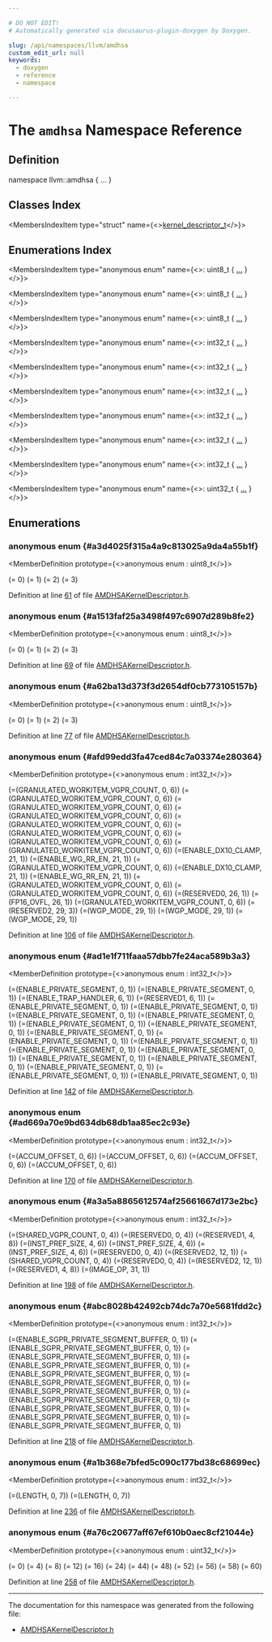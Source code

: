 ```yaml
---

# DO NOT EDIT!
# Automatically generated via docusaurus-plugin-doxygen by Doxygen.

slug: /api/namespaces/llvm/amdhsa
custom_edit_url: null
keywords:
  - doxygen
  - reference
  - namespace

---
```





# The `amdhsa` Namespace Reference

<DoxygenPage pluginConfig={pluginConfig}>



## Definition

<CodeBlock>namespace llvm::amdhsa &#123; ... &#125;</CodeBlock>

## Classes Index

<MembersIndex>

<MembersIndexItem
  type="struct"
  name={<><a href="/docs/api/structs/llvm/amdhsa/kernel-descriptor-t">kernel_descriptor_t</a></>}>
</MembersIndexItem>

</MembersIndex>

## Enumerations Index

<MembersIndex>

<MembersIndexItem
  type="anonymous enum"
  name={<>: uint8&#95;t &#123; <a href="#a3d4025f315a4a9c813025a9da4a55b1f">...</a> &#125;</>}>
</MembersIndexItem>

<MembersIndexItem
  type="anonymous enum"
  name={<>: uint8&#95;t &#123; <a href="#a1513faf25a3498f497c6907d289b8fe2">...</a> &#125;</>}>
</MembersIndexItem>

<MembersIndexItem
  type="anonymous enum"
  name={<>: uint8&#95;t &#123; <a href="#a62ba13d373f3d2654df0cb773105157b">...</a> &#125;</>}>
</MembersIndexItem>

<MembersIndexItem
  type="anonymous enum"
  name={<>: int32&#95;t &#123; <a href="#afd99edd3fa47ced84c7a03374e280364">...</a> &#125;</>}>
</MembersIndexItem>

<MembersIndexItem
  type="anonymous enum"
  name={<>: int32&#95;t &#123; <a href="#ad1e1f711faaa57dbb7fe24aca589b3a3">...</a> &#125;</>}>
</MembersIndexItem>

<MembersIndexItem
  type="anonymous enum"
  name={<>: int32&#95;t &#123; <a href="#ad669a70e9bd634db68db1aa85ec2c93e">...</a> &#125;</>}>
</MembersIndexItem>

<MembersIndexItem
  type="anonymous enum"
  name={<>: int32&#95;t &#123; <a href="#a3a5a8865612574af25661667d173e2bc">...</a> &#125;</>}>
</MembersIndexItem>

<MembersIndexItem
  type="anonymous enum"
  name={<>: int32&#95;t &#123; <a href="#abc8028b42492cb74dc7a70e5681fdd2c">...</a> &#125;</>}>
</MembersIndexItem>

<MembersIndexItem
  type="anonymous enum"
  name={<>: int32&#95;t &#123; <a href="#a1b368e7bfed5c090c177bd38c68699ec">...</a> &#125;</>}>
</MembersIndexItem>

<MembersIndexItem
  type="anonymous enum"
  name={<>: uint32&#95;t &#123; <a href="#a76c20677aff67ef610b0aec8cf21044e">...</a> &#125;</>}>
</MembersIndexItem>

</MembersIndex>


<SectionDefinition>

## Enumerations

### anonymous enum  {#a3d4025f315a4a9c813025a9da4a55b1f}

<MemberDefinition
  prototype={<>anonymous enum : uint8&#95;t</>}>

<EnumerationList title="Enumeration values">

<Link id="a3d4025f315a4a9c813025a9da4a55b1faab7afe5e9a2bab412f94d8d54ae5a75b" />
<EnumerationListItem name="FLOAT_ROUND_MODE_NEAR_EVEN">
 (= 0)
</EnumerationListItem>

<Link id="a3d4025f315a4a9c813025a9da4a55b1fa9734fb0d5876aa53f1053b571c1b9640" />
<EnumerationListItem name="FLOAT_ROUND_MODE_PLUS_INFINITY">
 (= 1)
</EnumerationListItem>

<Link id="a3d4025f315a4a9c813025a9da4a55b1facee2d572b5fb2b58b9cce72beea5ea78" />
<EnumerationListItem name="FLOAT_ROUND_MODE_MINUS_INFINITY">
 (= 2)
</EnumerationListItem>

<Link id="a3d4025f315a4a9c813025a9da4a55b1fa7dceb3dda34c4b8ba0c0a60b5d68607b" />
<EnumerationListItem name="FLOAT_ROUND_MODE_ZERO">
 (= 3)
</EnumerationListItem>

</EnumerationList>

Definition at line <a href="/docs/api/files/include/include/llvm/include/llvm/support/amdhsakerneldescriptor-h/#l00061">61</a> of file <a href="/docs/api/files/include/include/llvm/include/llvm/support/amdhsakerneldescriptor-h">AMDHSAKernelDescriptor.h</a>.
</MemberDefinition>

### anonymous enum  {#a1513faf25a3498f497c6907d289b8fe2}

<MemberDefinition
  prototype={<>anonymous enum : uint8&#95;t</>}>

<EnumerationList title="Enumeration values">

<Link id="a1513faf25a3498f497c6907d289b8fe2a9afed92c78aa42714cf9b83d02facf5e" />
<EnumerationListItem name="FLOAT_DENORM_MODE_FLUSH_SRC_DST">
 (= 0)
</EnumerationListItem>

<Link id="a1513faf25a3498f497c6907d289b8fe2a802699556c7a751d49c2637aec0e2125" />
<EnumerationListItem name="FLOAT_DENORM_MODE_FLUSH_DST">
 (= 1)
</EnumerationListItem>

<Link id="a1513faf25a3498f497c6907d289b8fe2a24104e4517d080220d94f0baa88595e1" />
<EnumerationListItem name="FLOAT_DENORM_MODE_FLUSH_SRC">
 (= 2)
</EnumerationListItem>

<Link id="a1513faf25a3498f497c6907d289b8fe2afb824f28c63151b6dd4d1e1411aeab85" />
<EnumerationListItem name="FLOAT_DENORM_MODE_FLUSH_NONE">
 (= 3)
</EnumerationListItem>

</EnumerationList>

Definition at line <a href="/docs/api/files/include/include/llvm/include/llvm/support/amdhsakerneldescriptor-h/#l00069">69</a> of file <a href="/docs/api/files/include/include/llvm/include/llvm/support/amdhsakerneldescriptor-h">AMDHSAKernelDescriptor.h</a>.
</MemberDefinition>

### anonymous enum  {#a62ba13d373f3d2654df0cb773105157b}

<MemberDefinition
  prototype={<>anonymous enum : uint8&#95;t</>}>

<EnumerationList title="Enumeration values">

<Link id="a62ba13d373f3d2654df0cb773105157ba9d46af368aa8d7475c6117f54da0242e" />
<EnumerationListItem name="SYSTEM_VGPR_WORKITEM_ID_X">
 (= 0)
</EnumerationListItem>

<Link id="a62ba13d373f3d2654df0cb773105157bad5c97af4b29f71c9885c6265578daaf0" />
<EnumerationListItem name="SYSTEM_VGPR_WORKITEM_ID_X_Y">
 (= 1)
</EnumerationListItem>

<Link id="a62ba13d373f3d2654df0cb773105157baf73fa544721408eb9dd2f6b792b7f7ab" />
<EnumerationListItem name="SYSTEM_VGPR_WORKITEM_ID_X_Y_Z">
 (= 2)
</EnumerationListItem>

<Link id="a62ba13d373f3d2654df0cb773105157ba7070020f1ef413efe83fc5c727121fe9" />
<EnumerationListItem name="SYSTEM_VGPR_WORKITEM_ID_UNDEFINED">
 (= 3)
</EnumerationListItem>

</EnumerationList>

Definition at line <a href="/docs/api/files/include/include/llvm/include/llvm/support/amdhsakerneldescriptor-h/#l00077">77</a> of file <a href="/docs/api/files/include/include/llvm/include/llvm/support/amdhsakerneldescriptor-h">AMDHSAKernelDescriptor.h</a>.
</MemberDefinition>

### anonymous enum  {#afd99edd3fa47ced84c7a03374e280364}

<MemberDefinition
  prototype={<>anonymous enum : int32&#95;t</>}>

<EnumerationList title="Enumeration values">

<Link id="afd99edd3fa47ced84c7a03374e280364a82b23e93e88e6df7c0d2acec6c968e4d" />
<EnumerationListItem name="COMPUTE_PGM_RSRC1">
 (=(GRANULATED&#95;WORKITEM&#95;VGPR&#95;COUNT, 0, 6))
</EnumerationListItem>

<Link id="afd99edd3fa47ced84c7a03374e280364a82b23e93e88e6df7c0d2acec6c968e4d" />
<EnumerationListItem name="COMPUTE_PGM_RSRC1">
 (=(GRANULATED&#95;WORKITEM&#95;VGPR&#95;COUNT, 0, 6))
</EnumerationListItem>

<Link id="afd99edd3fa47ced84c7a03374e280364a82b23e93e88e6df7c0d2acec6c968e4d" />
<EnumerationListItem name="COMPUTE_PGM_RSRC1">
 (=(GRANULATED&#95;WORKITEM&#95;VGPR&#95;COUNT, 0, 6))
</EnumerationListItem>

<Link id="afd99edd3fa47ced84c7a03374e280364a82b23e93e88e6df7c0d2acec6c968e4d" />
<EnumerationListItem name="COMPUTE_PGM_RSRC1">
 (=(GRANULATED&#95;WORKITEM&#95;VGPR&#95;COUNT, 0, 6))
</EnumerationListItem>

<Link id="afd99edd3fa47ced84c7a03374e280364a82b23e93e88e6df7c0d2acec6c968e4d" />
<EnumerationListItem name="COMPUTE_PGM_RSRC1">
 (=(GRANULATED&#95;WORKITEM&#95;VGPR&#95;COUNT, 0, 6))
</EnumerationListItem>

<Link id="afd99edd3fa47ced84c7a03374e280364a82b23e93e88e6df7c0d2acec6c968e4d" />
<EnumerationListItem name="COMPUTE_PGM_RSRC1">
 (=(GRANULATED&#95;WORKITEM&#95;VGPR&#95;COUNT, 0, 6))
</EnumerationListItem>

<Link id="afd99edd3fa47ced84c7a03374e280364a82b23e93e88e6df7c0d2acec6c968e4d" />
<EnumerationListItem name="COMPUTE_PGM_RSRC1">
 (=(GRANULATED&#95;WORKITEM&#95;VGPR&#95;COUNT, 0, 6))
</EnumerationListItem>

<Link id="afd99edd3fa47ced84c7a03374e280364a82b23e93e88e6df7c0d2acec6c968e4d" />
<EnumerationListItem name="COMPUTE_PGM_RSRC1">
 (=(GRANULATED&#95;WORKITEM&#95;VGPR&#95;COUNT, 0, 6))
</EnumerationListItem>

<Link id="afd99edd3fa47ced84c7a03374e280364ae35933935742bed1f9d65600381d5ace" />
<EnumerationListItem name="COMPUTE_PGM_RSRC1_GFX6_GFX11">
 (=(ENABLE&#95;DX10&#95;CLAMP, 21, 1))
</EnumerationListItem>

<Link id="afd99edd3fa47ced84c7a03374e280364a35cc333f63aa03bf7a568b9167b2a9c7" />
<EnumerationListItem name="COMPUTE_PGM_RSRC1_GFX12_PLUS">
 (=(ENABLE&#95;WG&#95;RR&#95;EN, 21, 1))
</EnumerationListItem>

<Link id="afd99edd3fa47ced84c7a03374e280364a82b23e93e88e6df7c0d2acec6c968e4d" />
<EnumerationListItem name="COMPUTE_PGM_RSRC1">
 (=(GRANULATED&#95;WORKITEM&#95;VGPR&#95;COUNT, 0, 6))
</EnumerationListItem>

<Link id="afd99edd3fa47ced84c7a03374e280364ae35933935742bed1f9d65600381d5ace" />
<EnumerationListItem name="COMPUTE_PGM_RSRC1_GFX6_GFX11">
 (=(ENABLE&#95;DX10&#95;CLAMP, 21, 1))
</EnumerationListItem>

<Link id="afd99edd3fa47ced84c7a03374e280364a35cc333f63aa03bf7a568b9167b2a9c7" />
<EnumerationListItem name="COMPUTE_PGM_RSRC1_GFX12_PLUS">
 (=(ENABLE&#95;WG&#95;RR&#95;EN, 21, 1))
</EnumerationListItem>

<Link id="afd99edd3fa47ced84c7a03374e280364a82b23e93e88e6df7c0d2acec6c968e4d" />
<EnumerationListItem name="COMPUTE_PGM_RSRC1">
 (=(GRANULATED&#95;WORKITEM&#95;VGPR&#95;COUNT, 0, 6))
</EnumerationListItem>

<Link id="afd99edd3fa47ced84c7a03374e280364a82b23e93e88e6df7c0d2acec6c968e4d" />
<EnumerationListItem name="COMPUTE_PGM_RSRC1">
 (=(GRANULATED&#95;WORKITEM&#95;VGPR&#95;COUNT, 0, 6))
</EnumerationListItem>

<Link id="afd99edd3fa47ced84c7a03374e280364acbab7eb62049567e30fa4fd961a01783" />
<EnumerationListItem name="COMPUTE_PGM_RSRC1_GFX6_GFX8">
 (=(RESERVED0, 26, 1))
</EnumerationListItem>

<Link id="afd99edd3fa47ced84c7a03374e280364afae30ea74e7c7d1b7c635f4524dbb253" />
<EnumerationListItem name="COMPUTE_PGM_RSRC1_GFX9_PLUS">
 (=(FP16&#95;OVFL, 26, 1))
</EnumerationListItem>

<Link id="afd99edd3fa47ced84c7a03374e280364a82b23e93e88e6df7c0d2acec6c968e4d" />
<EnumerationListItem name="COMPUTE_PGM_RSRC1">
 (=(GRANULATED&#95;WORKITEM&#95;VGPR&#95;COUNT, 0, 6))
</EnumerationListItem>

<Link id="afd99edd3fa47ced84c7a03374e280364ad78385576956b4095c262922a05f6088" />
<EnumerationListItem name="COMPUTE_PGM_RSRC1_GFX6_GFX9">
 (=(RESERVED2, 29, 3))
</EnumerationListItem>

<Link id="afd99edd3fa47ced84c7a03374e280364a1f7833be411fa52c934ebe3ed8c40c88" />
<EnumerationListItem name="COMPUTE_PGM_RSRC1_GFX10_PLUS">
 (=(WGP&#95;MODE, 29, 1))
</EnumerationListItem>

<Link id="afd99edd3fa47ced84c7a03374e280364a1f7833be411fa52c934ebe3ed8c40c88" />
<EnumerationListItem name="COMPUTE_PGM_RSRC1_GFX10_PLUS">
 (=(WGP&#95;MODE, 29, 1))
</EnumerationListItem>

<Link id="afd99edd3fa47ced84c7a03374e280364a1f7833be411fa52c934ebe3ed8c40c88" />
<EnumerationListItem name="COMPUTE_PGM_RSRC1_GFX10_PLUS">
 (=(WGP&#95;MODE, 29, 1))
</EnumerationListItem>

</EnumerationList>

Definition at line <a href="/docs/api/files/include/include/llvm/include/llvm/support/amdhsakerneldescriptor-h/#l00106">106</a> of file <a href="/docs/api/files/include/include/llvm/include/llvm/support/amdhsakerneldescriptor-h">AMDHSAKernelDescriptor.h</a>.
</MemberDefinition>

### anonymous enum  {#ad1e1f711faaa57dbb7fe24aca589b3a3}

<MemberDefinition
  prototype={<>anonymous enum : int32&#95;t</>}>

<EnumerationList title="Enumeration values">

<Link id="ad1e1f711faaa57dbb7fe24aca589b3a3aa14f07daddf28f000e3c4f12d8795c87" />
<EnumerationListItem name="COMPUTE_PGM_RSRC2">
 (=(ENABLE&#95;PRIVATE&#95;SEGMENT, 0, 1))
</EnumerationListItem>

<Link id="ad1e1f711faaa57dbb7fe24aca589b3a3aa14f07daddf28f000e3c4f12d8795c87" />
<EnumerationListItem name="COMPUTE_PGM_RSRC2">
 (=(ENABLE&#95;PRIVATE&#95;SEGMENT, 0, 1))
</EnumerationListItem>

<Link id="ad1e1f711faaa57dbb7fe24aca589b3a3ac589806172f35ee42341855018780f50" />
<EnumerationListItem name="COMPUTE_PGM_RSRC2_GFX6_GFX11">
 (=(ENABLE&#95;TRAP&#95;HANDLER, 6, 1))
</EnumerationListItem>

<Link id="ad1e1f711faaa57dbb7fe24aca589b3a3aea3faed6067c67274cb7fda71480286c" />
<EnumerationListItem name="COMPUTE_PGM_RSRC2_GFX12_PLUS">
 (=(RESERVED1, 6, 1))
</EnumerationListItem>

<Link id="ad1e1f711faaa57dbb7fe24aca589b3a3aa14f07daddf28f000e3c4f12d8795c87" />
<EnumerationListItem name="COMPUTE_PGM_RSRC2">
 (=(ENABLE&#95;PRIVATE&#95;SEGMENT, 0, 1))
</EnumerationListItem>

<Link id="ad1e1f711faaa57dbb7fe24aca589b3a3aa14f07daddf28f000e3c4f12d8795c87" />
<EnumerationListItem name="COMPUTE_PGM_RSRC2">
 (=(ENABLE&#95;PRIVATE&#95;SEGMENT, 0, 1))
</EnumerationListItem>

<Link id="ad1e1f711faaa57dbb7fe24aca589b3a3aa14f07daddf28f000e3c4f12d8795c87" />
<EnumerationListItem name="COMPUTE_PGM_RSRC2">
 (=(ENABLE&#95;PRIVATE&#95;SEGMENT, 0, 1))
</EnumerationListItem>

<Link id="ad1e1f711faaa57dbb7fe24aca589b3a3aa14f07daddf28f000e3c4f12d8795c87" />
<EnumerationListItem name="COMPUTE_PGM_RSRC2">
 (=(ENABLE&#95;PRIVATE&#95;SEGMENT, 0, 1))
</EnumerationListItem>

<Link id="ad1e1f711faaa57dbb7fe24aca589b3a3aa14f07daddf28f000e3c4f12d8795c87" />
<EnumerationListItem name="COMPUTE_PGM_RSRC2">
 (=(ENABLE&#95;PRIVATE&#95;SEGMENT, 0, 1))
</EnumerationListItem>

<Link id="ad1e1f711faaa57dbb7fe24aca589b3a3aa14f07daddf28f000e3c4f12d8795c87" />
<EnumerationListItem name="COMPUTE_PGM_RSRC2">
 (=(ENABLE&#95;PRIVATE&#95;SEGMENT, 0, 1))
</EnumerationListItem>

<Link id="ad1e1f711faaa57dbb7fe24aca589b3a3aa14f07daddf28f000e3c4f12d8795c87" />
<EnumerationListItem name="COMPUTE_PGM_RSRC2">
 (=(ENABLE&#95;PRIVATE&#95;SEGMENT, 0, 1))
</EnumerationListItem>

<Link id="ad1e1f711faaa57dbb7fe24aca589b3a3aa14f07daddf28f000e3c4f12d8795c87" />
<EnumerationListItem name="COMPUTE_PGM_RSRC2">
 (=(ENABLE&#95;PRIVATE&#95;SEGMENT, 0, 1))
</EnumerationListItem>

<Link id="ad1e1f711faaa57dbb7fe24aca589b3a3aa14f07daddf28f000e3c4f12d8795c87" />
<EnumerationListItem name="COMPUTE_PGM_RSRC2">
 (=(ENABLE&#95;PRIVATE&#95;SEGMENT, 0, 1))
</EnumerationListItem>

<Link id="ad1e1f711faaa57dbb7fe24aca589b3a3aa14f07daddf28f000e3c4f12d8795c87" />
<EnumerationListItem name="COMPUTE_PGM_RSRC2">
 (=(ENABLE&#95;PRIVATE&#95;SEGMENT, 0, 1))
</EnumerationListItem>

<Link id="ad1e1f711faaa57dbb7fe24aca589b3a3aa14f07daddf28f000e3c4f12d8795c87" />
<EnumerationListItem name="COMPUTE_PGM_RSRC2">
 (=(ENABLE&#95;PRIVATE&#95;SEGMENT, 0, 1))
</EnumerationListItem>

<Link id="ad1e1f711faaa57dbb7fe24aca589b3a3aa14f07daddf28f000e3c4f12d8795c87" />
<EnumerationListItem name="COMPUTE_PGM_RSRC2">
 (=(ENABLE&#95;PRIVATE&#95;SEGMENT, 0, 1))
</EnumerationListItem>

<Link id="ad1e1f711faaa57dbb7fe24aca589b3a3aa14f07daddf28f000e3c4f12d8795c87" />
<EnumerationListItem name="COMPUTE_PGM_RSRC2">
 (=(ENABLE&#95;PRIVATE&#95;SEGMENT, 0, 1))
</EnumerationListItem>

<Link id="ad1e1f711faaa57dbb7fe24aca589b3a3aa14f07daddf28f000e3c4f12d8795c87" />
<EnumerationListItem name="COMPUTE_PGM_RSRC2">
 (=(ENABLE&#95;PRIVATE&#95;SEGMENT, 0, 1))
</EnumerationListItem>

<Link id="ad1e1f711faaa57dbb7fe24aca589b3a3aa14f07daddf28f000e3c4f12d8795c87" />
<EnumerationListItem name="COMPUTE_PGM_RSRC2">
 (=(ENABLE&#95;PRIVATE&#95;SEGMENT, 0, 1))
</EnumerationListItem>

<Link id="ad1e1f711faaa57dbb7fe24aca589b3a3aa14f07daddf28f000e3c4f12d8795c87" />
<EnumerationListItem name="COMPUTE_PGM_RSRC2">
 (=(ENABLE&#95;PRIVATE&#95;SEGMENT, 0, 1))
</EnumerationListItem>

</EnumerationList>

Definition at line <a href="/docs/api/files/include/include/llvm/include/llvm/support/amdhsakerneldescriptor-h/#l00142">142</a> of file <a href="/docs/api/files/include/include/llvm/include/llvm/support/amdhsakerneldescriptor-h">AMDHSAKernelDescriptor.h</a>.
</MemberDefinition>

### anonymous enum  {#ad669a70e9bd634db68db1aa85ec2c93e}

<MemberDefinition
  prototype={<>anonymous enum : int32&#95;t</>}>

<EnumerationList title="Enumeration values">

<Link id="ad669a70e9bd634db68db1aa85ec2c93ea72dbb3dd15c947daae997c56849ebe74" />
<EnumerationListItem name="COMPUTE_PGM_RSRC3_GFX90A">
 (=(ACCUM&#95;OFFSET, 0, 6))
</EnumerationListItem>

<Link id="ad669a70e9bd634db68db1aa85ec2c93ea72dbb3dd15c947daae997c56849ebe74" />
<EnumerationListItem name="COMPUTE_PGM_RSRC3_GFX90A">
 (=(ACCUM&#95;OFFSET, 0, 6))
</EnumerationListItem>

<Link id="ad669a70e9bd634db68db1aa85ec2c93ea72dbb3dd15c947daae997c56849ebe74" />
<EnumerationListItem name="COMPUTE_PGM_RSRC3_GFX90A">
 (=(ACCUM&#95;OFFSET, 0, 6))
</EnumerationListItem>

<Link id="ad669a70e9bd634db68db1aa85ec2c93ea72dbb3dd15c947daae997c56849ebe74" />
<EnumerationListItem name="COMPUTE_PGM_RSRC3_GFX90A">
 (=(ACCUM&#95;OFFSET, 0, 6))
</EnumerationListItem>

</EnumerationList>

Definition at line <a href="/docs/api/files/include/include/llvm/include/llvm/support/amdhsakerneldescriptor-h/#l00170">170</a> of file <a href="/docs/api/files/include/include/llvm/include/llvm/support/amdhsakerneldescriptor-h">AMDHSAKernelDescriptor.h</a>.
</MemberDefinition>

### anonymous enum  {#a3a5a8865612574af25661667d173e2bc}

<MemberDefinition
  prototype={<>anonymous enum : int32&#95;t</>}>

<EnumerationList title="Enumeration values">

<Link id="a3a5a8865612574af25661667d173e2bcad586c96b5fd01d92e7c8eb1c915913ef" />
<EnumerationListItem name="COMPUTE_PGM_RSRC3_GFX10_GFX11">
 (=(SHARED&#95;VGPR&#95;COUNT, 0, 4))
</EnumerationListItem>

<Link id="a3a5a8865612574af25661667d173e2bcaa11c65c5ac15f363e384626b6222532d" />
<EnumerationListItem name="COMPUTE_PGM_RSRC3_GFX12_PLUS">
 (=(RESERVED0, 0, 4))
</EnumerationListItem>

<Link id="a3a5a8865612574af25661667d173e2bca4391932aaf330178d7e66eb52f898df7" />
<EnumerationListItem name="COMPUTE_PGM_RSRC3_GFX10">
 (=(RESERVED1, 4, 8))
</EnumerationListItem>

<Link id="a3a5a8865612574af25661667d173e2bca2fc9e75ea82eaec3a32ee1951aa9b114" />
<EnumerationListItem name="COMPUTE_PGM_RSRC3_GFX11">
 (=(INST&#95;PREF&#95;SIZE, 4, 6))
</EnumerationListItem>

<Link id="a3a5a8865612574af25661667d173e2bca2fc9e75ea82eaec3a32ee1951aa9b114" />
<EnumerationListItem name="COMPUTE_PGM_RSRC3_GFX11">
 (=(INST&#95;PREF&#95;SIZE, 4, 6))
</EnumerationListItem>

<Link id="a3a5a8865612574af25661667d173e2bca2fc9e75ea82eaec3a32ee1951aa9b114" />
<EnumerationListItem name="COMPUTE_PGM_RSRC3_GFX11">
 (=(INST&#95;PREF&#95;SIZE, 4, 6))
</EnumerationListItem>

<Link id="a3a5a8865612574af25661667d173e2bcaa11c65c5ac15f363e384626b6222532d" />
<EnumerationListItem name="COMPUTE_PGM_RSRC3_GFX12_PLUS">
 (=(RESERVED0, 0, 4))
</EnumerationListItem>

<Link id="a3a5a8865612574af25661667d173e2bca913c48c3479dc92b211460cb6cd59268" />
<EnumerationListItem name="COMPUTE_PGM_RSRC3_GFX10_PLUS">
 (=(RESERVED2, 12, 1))
</EnumerationListItem>

<Link id="a3a5a8865612574af25661667d173e2bcad586c96b5fd01d92e7c8eb1c915913ef" />
<EnumerationListItem name="COMPUTE_PGM_RSRC3_GFX10_GFX11">
 (=(SHARED&#95;VGPR&#95;COUNT, 0, 4))
</EnumerationListItem>

<Link id="a3a5a8865612574af25661667d173e2bcaa11c65c5ac15f363e384626b6222532d" />
<EnumerationListItem name="COMPUTE_PGM_RSRC3_GFX12_PLUS">
 (=(RESERVED0, 0, 4))
</EnumerationListItem>

<Link id="a3a5a8865612574af25661667d173e2bca913c48c3479dc92b211460cb6cd59268" />
<EnumerationListItem name="COMPUTE_PGM_RSRC3_GFX10_PLUS">
 (=(RESERVED2, 12, 1))
</EnumerationListItem>

<Link id="a3a5a8865612574af25661667d173e2bca4391932aaf330178d7e66eb52f898df7" />
<EnumerationListItem name="COMPUTE_PGM_RSRC3_GFX10">
 (=(RESERVED1, 4, 8))
</EnumerationListItem>

<Link id="a3a5a8865612574af25661667d173e2bcaaea18c2f6410a23fb69c3229621d64c9" />
<EnumerationListItem name="COMPUTE_PGM_RSRC3_GFX11_PLUS">
 (=(IMAGE&#95;OP, 31, 1))
</EnumerationListItem>

</EnumerationList>

Definition at line <a href="/docs/api/files/include/include/llvm/include/llvm/support/amdhsakerneldescriptor-h/#l00198">198</a> of file <a href="/docs/api/files/include/include/llvm/include/llvm/support/amdhsakerneldescriptor-h">AMDHSAKernelDescriptor.h</a>.
</MemberDefinition>

### anonymous enum  {#abc8028b42492cb74dc7a70e5681fdd2c}

<MemberDefinition
  prototype={<>anonymous enum : int32&#95;t</>}>

<EnumerationList title="Enumeration values">

<Link id="abc8028b42492cb74dc7a70e5681fdd2cad41eb1f76803a836b839953e7a4656b7" />
<EnumerationListItem name="KERNEL_CODE_PROPERTY">
 (=(ENABLE&#95;SGPR&#95;PRIVATE&#95;SEGMENT&#95;BUFFER, 0, 1))
</EnumerationListItem>

<Link id="abc8028b42492cb74dc7a70e5681fdd2cad41eb1f76803a836b839953e7a4656b7" />
<EnumerationListItem name="KERNEL_CODE_PROPERTY">
 (=(ENABLE&#95;SGPR&#95;PRIVATE&#95;SEGMENT&#95;BUFFER, 0, 1))
</EnumerationListItem>

<Link id="abc8028b42492cb74dc7a70e5681fdd2cad41eb1f76803a836b839953e7a4656b7" />
<EnumerationListItem name="KERNEL_CODE_PROPERTY">
 (=(ENABLE&#95;SGPR&#95;PRIVATE&#95;SEGMENT&#95;BUFFER, 0, 1))
</EnumerationListItem>

<Link id="abc8028b42492cb74dc7a70e5681fdd2cad41eb1f76803a836b839953e7a4656b7" />
<EnumerationListItem name="KERNEL_CODE_PROPERTY">
 (=(ENABLE&#95;SGPR&#95;PRIVATE&#95;SEGMENT&#95;BUFFER, 0, 1))
</EnumerationListItem>

<Link id="abc8028b42492cb74dc7a70e5681fdd2cad41eb1f76803a836b839953e7a4656b7" />
<EnumerationListItem name="KERNEL_CODE_PROPERTY">
 (=(ENABLE&#95;SGPR&#95;PRIVATE&#95;SEGMENT&#95;BUFFER, 0, 1))
</EnumerationListItem>

<Link id="abc8028b42492cb74dc7a70e5681fdd2cad41eb1f76803a836b839953e7a4656b7" />
<EnumerationListItem name="KERNEL_CODE_PROPERTY">
 (=(ENABLE&#95;SGPR&#95;PRIVATE&#95;SEGMENT&#95;BUFFER, 0, 1))
</EnumerationListItem>

<Link id="abc8028b42492cb74dc7a70e5681fdd2cad41eb1f76803a836b839953e7a4656b7" />
<EnumerationListItem name="KERNEL_CODE_PROPERTY">
 (=(ENABLE&#95;SGPR&#95;PRIVATE&#95;SEGMENT&#95;BUFFER, 0, 1))
</EnumerationListItem>

<Link id="abc8028b42492cb74dc7a70e5681fdd2cad41eb1f76803a836b839953e7a4656b7" />
<EnumerationListItem name="KERNEL_CODE_PROPERTY">
 (=(ENABLE&#95;SGPR&#95;PRIVATE&#95;SEGMENT&#95;BUFFER, 0, 1))
</EnumerationListItem>

<Link id="abc8028b42492cb74dc7a70e5681fdd2cad41eb1f76803a836b839953e7a4656b7" />
<EnumerationListItem name="KERNEL_CODE_PROPERTY">
 (=(ENABLE&#95;SGPR&#95;PRIVATE&#95;SEGMENT&#95;BUFFER, 0, 1))
</EnumerationListItem>

<Link id="abc8028b42492cb74dc7a70e5681fdd2cad41eb1f76803a836b839953e7a4656b7" />
<EnumerationListItem name="KERNEL_CODE_PROPERTY">
 (=(ENABLE&#95;SGPR&#95;PRIVATE&#95;SEGMENT&#95;BUFFER, 0, 1))
</EnumerationListItem>

<Link id="abc8028b42492cb74dc7a70e5681fdd2cad41eb1f76803a836b839953e7a4656b7" />
<EnumerationListItem name="KERNEL_CODE_PROPERTY">
 (=(ENABLE&#95;SGPR&#95;PRIVATE&#95;SEGMENT&#95;BUFFER, 0, 1))
</EnumerationListItem>

</EnumerationList>

Definition at line <a href="/docs/api/files/include/include/llvm/include/llvm/support/amdhsakerneldescriptor-h/#l00218">218</a> of file <a href="/docs/api/files/include/include/llvm/include/llvm/support/amdhsakerneldescriptor-h">AMDHSAKernelDescriptor.h</a>.
</MemberDefinition>

### anonymous enum  {#a1b368e7bfed5c090c177bd38c68699ec}

<MemberDefinition
  prototype={<>anonymous enum : int32&#95;t</>}>

<EnumerationList title="Enumeration values">

<Link id="a1b368e7bfed5c090c177bd38c68699ecabf52a9b90a74a712905d169b77779f29" />
<EnumerationListItem name="KERNARG_PRELOAD_SPEC">
 (=(LENGTH, 0, 7))
</EnumerationListItem>

<Link id="a1b368e7bfed5c090c177bd38c68699ecabf52a9b90a74a712905d169b77779f29" />
<EnumerationListItem name="KERNARG_PRELOAD_SPEC">
 (=(LENGTH, 0, 7))
</EnumerationListItem>

</EnumerationList>

Definition at line <a href="/docs/api/files/include/include/llvm/include/llvm/support/amdhsakerneldescriptor-h/#l00236">236</a> of file <a href="/docs/api/files/include/include/llvm/include/llvm/support/amdhsakerneldescriptor-h">AMDHSAKernelDescriptor.h</a>.
</MemberDefinition>

### anonymous enum  {#a76c20677aff67ef610b0aec8cf21044e}

<MemberDefinition
  prototype={<>anonymous enum : uint32&#95;t</>}>

<EnumerationList title="Enumeration values">

<Link id="a76c20677aff67ef610b0aec8cf21044ea2e074167b1983e588a8c0ba5325bfa97" />
<EnumerationListItem name="GROUP_SEGMENT_FIXED_SIZE_OFFSET">
 (= 0)
</EnumerationListItem>

<Link id="a76c20677aff67ef610b0aec8cf21044eac9f74838f2b410f00aafce9e75bdd8c1" />
<EnumerationListItem name="PRIVATE_SEGMENT_FIXED_SIZE_OFFSET">
 (= 4)
</EnumerationListItem>

<Link id="a76c20677aff67ef610b0aec8cf21044eaf308f21ac7a45fcb649c83753e8255e9" />
<EnumerationListItem name="KERNARG_SIZE_OFFSET">
 (= 8)
</EnumerationListItem>

<Link id="a76c20677aff67ef610b0aec8cf21044eab15959445e2b2b3ad662f5617bb8dd20" />
<EnumerationListItem name="RESERVED0_OFFSET">
 (= 12)
</EnumerationListItem>

<Link id="a76c20677aff67ef610b0aec8cf21044ea5c9a71aaaf3601b70f680fc756c4cc0f" />
<EnumerationListItem name="KERNEL_CODE_ENTRY_BYTE_OFFSET_OFFSET">
 (= 16)
</EnumerationListItem>

<Link id="a76c20677aff67ef610b0aec8cf21044ea30240d80e085b09ee5946f541c54765e" />
<EnumerationListItem name="RESERVED1_OFFSET">
 (= 24)
</EnumerationListItem>

<Link id="a76c20677aff67ef610b0aec8cf21044ea3c5076dfb4b5c82782e6fd3f6a593ef2" />
<EnumerationListItem name="COMPUTE_PGM_RSRC3_OFFSET">
 (= 44)
</EnumerationListItem>

<Link id="a76c20677aff67ef610b0aec8cf21044ea8e1b04b78a7883b48863d2efe00d0ef1" />
<EnumerationListItem name="COMPUTE_PGM_RSRC1_OFFSET">
 (= 48)
</EnumerationListItem>

<Link id="a76c20677aff67ef610b0aec8cf21044ea9836d1311b13f6354879bb75a4b4ad79" />
<EnumerationListItem name="COMPUTE_PGM_RSRC2_OFFSET">
 (= 52)
</EnumerationListItem>

<Link id="a76c20677aff67ef610b0aec8cf21044ea037c5c9c1788405600fbd6c5ef7a1824" />
<EnumerationListItem name="KERNEL_CODE_PROPERTIES_OFFSET">
 (= 56)
</EnumerationListItem>

<Link id="a76c20677aff67ef610b0aec8cf21044eaf3e966f0fae82fa3dd5976a868292add" />
<EnumerationListItem name="KERNARG_PRELOAD_OFFSET">
 (= 58)
</EnumerationListItem>

<Link id="a76c20677aff67ef610b0aec8cf21044ead3c5d91b7337c6b9da367cd983189fdb" />
<EnumerationListItem name="RESERVED3_OFFSET">
 (= 60)
</EnumerationListItem>

</EnumerationList>

Definition at line <a href="/docs/api/files/include/include/llvm/include/llvm/support/amdhsakerneldescriptor-h/#l00258">258</a> of file <a href="/docs/api/files/include/include/llvm/include/llvm/support/amdhsakerneldescriptor-h">AMDHSAKernelDescriptor.h</a>.
</MemberDefinition>

</SectionDefinition>

<hr/>

The documentation for this namespace was generated from the following file:

<ul>
<li><a href="/docs/api/files/include/include/llvm/include/llvm/support/amdhsakerneldescriptor-h">AMDHSAKernelDescriptor.h</a></li>
</ul>

</DoxygenPage>
